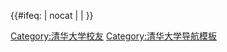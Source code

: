 {{Navbox
|name = 清华大学/人物名录
|title = 清华大学早期學生名录
|image = 
|bodyclass = hlist
|titlestyle = background:#743481;color:#ffffff;
|groupstyle = background:#d5d5d5;
|liststyle = background:#fae1ff;
|above =

|group1 = [[庚子赔款]]考选留美学生
|list1 = * [[第一次庚子赔款留美学生列表#1909年第一批|1909年]]
* [[第一次庚子赔款留美学生列表#1910年第二批|1910年]]
* [[第一次庚子赔款留美学生列表#1911年第三批|1911年]]
 
|group2 = 考选幼年生
|list2 = [[清华学堂考选幼年生学生列表|1911年]]

|group3 = 留美预备科生
|list3 =
{{Navbox subgroup
|groupstyle=background:#e3e3e3;font-weight:normal;
|liststyle=background:#fae1ff;
| group1 = 毕业同学
| list1  = * 1912年
* 1913年
* 1914年
| group2 = 放洋同学
| list2  = * 1915年
* 1916年
* 1917年
* 1918年
* 1919年
* 1920年
* 1921年
* 1922年
* 1923年
* 1924年
* 1925年
* 1926年
| group3 = 毕业同学
| list3  = * 1927年
* 1928年
* 1929年
}}

|group4 = 专科生
|list4 =
{{Navbox|child
|groupstyle=background:#e3e3e3;font-weight:normal;
|liststyle=background:#fae1ff;
|group1 = 专科女生同学
|list1  = * 1914年
* 1916年
* 1918年
* 1921年
* 1923年
* 1925年
* 1927年
|group2 = 专科男生同学
|list2  = * 1916年
* 1917年
* 1918年
* 1919年
* 1921年
* 1923年
* 1925年
* 1927年
* 1929年
}}

|group5 = 国学研究所毕业同学
|list5 = * 1926年
* 1927年
* 1928年
* 1929年

|group6 = 大学毕业同学
|list6 = * 1929年第一级
* 1930年第二级
* 1931年第三级
* 1931年第四级
* 1932年第五级
* 1933年第六级
* 1934年第七级
* 1935年第八级
* 1936年第九级

|group7 = 研究院毕业同学
|list7 = * 1933年
* 1934年
* 1935年
* 1936年

|group8 = 考取留美公费生
|list8 = * 1933年第一届
* 1934年第二届
* 1935年第三届
* 1936年第四届

|group9 = 特别生
|list9 = * [[清华大学早期特别生列表#特别官费学生|特别官费学生]]
* [[清华大学早期特别生列表#使馆学生|使馆学生]]
* [[清华大学早期特别生列表#教育部稽勋局学生|教育部稽勋局学生]]
* [[清华大学早期特别生列表#北洋学堂学生|北洋学堂学生]]
* [[清华大学早期特别生列表#税务处学堂学生|税务处学堂学生]]
* [[清华大学早期特别生列表#军谘处学生|军谘处学生]]
* [[清华大学早期特别生列表#贵胄学堂学生|贵胄学堂学生]]
* [[清华大学早期特别生列表#研究医学学生|研究医学学生]]
* [[清华大学早期特别生列表#袁裔学生|袁裔学生]]

|group10 = 其他
|list10 = * 津贴生同学
* 肄业生同学
* [[清華大學烈士列表|清華英烈]]

|below = 根据1937年刊印《清华同学录》、1916年-1937年《清华年报》。
}}<includeonly>{{#ifeq: {{{1}}} | nocat | <!--空--> | [[Category:清华大学校友]] }}</includeonly><noinclude>
[[Category:清华大学导航模板]]
</noinclude>